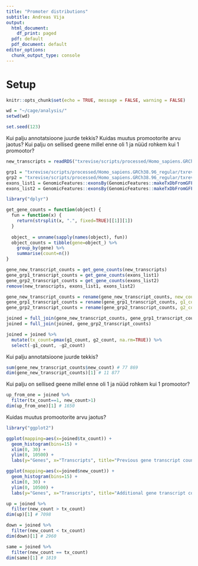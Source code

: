```yaml
---
title: "Promoter distributions"
subtitle: Andreas Vija
output:
  html_document:
    df_print: paged
  pdf: default
  pdf_document: default
editor_options:
  chunk_output_type: console
---
```


# Setup

```r
knitr::opts_chunk$set(echo = TRUE, message = FALSE, warning = FALSE)

wd = "~/cage/analysis/"
setwd(wd)

set.seed(123)
```

Kui palju annotatsioone juurde tekkis?
Kuidas muutus promootorite arvu jaotus?
Kui palju on sellised geene millel enne oli 1 ja nüüd rohkem kui 1 promootor?

```r
new_transcripts = readRDS("txrevise/scripts/processed/Homo_sapiens.GRCh38.96_CAGE-20/new_transcripts_20.rds")

grp1 = "txrevise/scripts/processed/Homo_sapiens.GRCh38.96_regular/txrevise_regular.grp_1.upstream.gff3"
grp2 = "txrevise/scripts/processed/Homo_sapiens.GRCh38.96_regular/txrevise_regular.grp_2.upstream.gff3"
exons_list1 = GenomicFeatures::exonsBy(GenomicFeatures::makeTxDbFromGFF(grp1), by = "tx", use.names = TRUE)
exons_list2 = GenomicFeatures::exonsBy(GenomicFeatures::makeTxDbFromGFF(grp2), by = "tx", use.names = TRUE)
```

```r
library("dplyr")

get_gene_counts = function(object) {
  fun = function(x) {
    return(strsplit(x, ".", fixed=TRUE)[[1]][1])
  }
  
  object_ = unname(sapply(names(object), fun))
  object_counts = tibble(gene=object_) %>%
    group_by(gene) %>%
    summarise(count=n())
}

gene_new_transcript_counts = get_gene_counts(new_transcripts)
gene_grp1_transcript_counts = get_gene_counts(exons_list1)
gene_grp2_transcript_counts = get_gene_counts(exons_list2)
remove(new_transcripts, exons_list1, exons_list2)

gene_new_transcript_counts = rename(gene_new_transcript_counts, new_count=count)
gene_grp1_transcript_counts = rename(gene_grp1_transcript_counts, g1_count=count)
gene_grp2_transcript_counts = rename(gene_grp2_transcript_counts, g2_count=count)

joined = full_join(gene_new_transcript_counts, gene_grp1_transcript_counts)
joined = full_join(joined, gene_grp2_transcript_counts)

joined = joined %>%
  mutate(tx_count=pmax(g1_count, g2_count, na.rm=TRUE)) %>%
  select(-g1_count, -g2_count)
```

Kui palju annotatsioone juurde tekkis?

```r
sum(gene_new_transcript_counts$new_count) # 77 869
dim(gene_new_transcript_counts)[1] # 11 877
```

Kui palju on sellised geene millel enne oli 1 ja nüüd rohkem kui 1 promootor?

```r
up_from_one = joined %>%
  filter(tx_count==1, new_count>1)
dim(up_from_one)[1] # 1650
```

Kuidas muutus promootorite arvu jaotus?

```r
library("ggplot2")

ggplot(mapping=aes(x=joined$tx_count)) + 
  geom_histogram(bins=15) +
  xlim(0, 30) + 
  ylim(0, 10500) +
  labs(y="Genes", x="Transcripts", title="Previous gene transcript count distribution")

ggplot(mapping=aes(x=joined$new_count)) + 
  geom_histogram(bins=15) +
  xlim(0, 30) + 
  ylim(0, 10500) +
  labs(y="Genes", x="Transcripts", title="Additional gene transcript count distribution")
```

```r
up = joined %>%
  filter(new_count > tx_count)
dim(up)[1] # 7098

down = joined %>%
  filter(new_count < tx_count)
dim(down)[1] # 2960

same = joined %>%
  filter(new_count == tx_count)
dim(same)[1] # 1819
```
